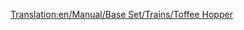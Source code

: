 [[Translation:en/Manual/Base Set/Trains/Toffee Hopper]]
{{it/Manual/Base Set/Trains/Vagoni|Picture=[[File:en/Manual/Base Set/Trains/Toffeehopper.png]]
|Name=Tramoggia per toffee
|NormalCost=€ 2.250
|NormalWeight=20 / 50 t
|NormalCapacity=30 tonnellate di toffee
|MonoCost="
|MonoWeight=20 / 55 t
|MonoCapacity=35 tonnellate di toffee
|MagCost="
|MagWeight=20 / 57 t
|MagCapacity=37 tonnellate di toffee
|Description=Carro per il trasporto della produzione delle cave di toffee alle fabbriche di caramelle, solo per il Toyland.
}}